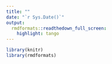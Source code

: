 ```yaml
---
title: ""
date: "`r Sys.Date()`"
output:
  rmdformats::readthedown_full_screen:
    highlight: tango
---
```



```r
library(knitr)
library(rmdformats)


```

